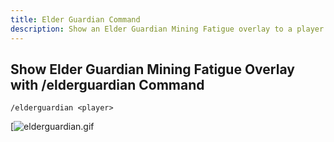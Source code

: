 ```yaml
---
title: Elder Guardian Command
description: Show an Elder Guardian Mining Fatigue overlay to a player with the /elderguardian command. Note that this command does NOT inflict the actual effect on the target player.
---
```

## Show Elder Guardian Mining Fatigue Overlay with /elderguardian Command

```
/elderguardian <player>
```

[![elderguardian.gif](/docs/eternalcore/elderguardian.gif)
